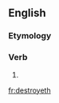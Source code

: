 ==English==

===Etymology===
{{suffix|destroy|eth|lang=en}}

===Verb===
{{head|en|verb form}}

# {{en-archaic third-person singular of|destroy}}

[[fr:destroyeth]]